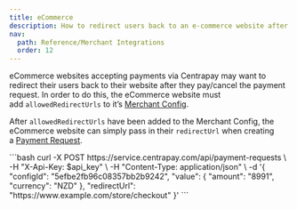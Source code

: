 ```yaml
---
title: eCommerce
description: How to redirect users back to an e-commerce website after paying/cancelling a Centrapay Payment Request.
nav:
  path: Reference/Merchant Integrations
  order: 12
---
```


eCommerce websites accepting payments via Centrapay may want to redirect their users back to their website after they pay/cancel the payment request. In order to do this, the eCommerce website must add `allowedRedirectUrls` to it’s [Merchant Config](https://docs.centrapay.com/api/merchant-configs).

After `allowedRedirectUrls` have been added to the Merchant Config, the eCommerce website can simply pass in their `redirectUrl` when creating a [Payment Request](https://docs.centrapay.com/api/payment-requests).

<CodePanel title="Request" method="POST" path="/api/payment-requests">
```bash
curl -X POST https://service.centrapay.com/api/payment-requests \
  -H "X-Api-Key: $api_key" \
  -H "Content-Type: application/json" \
  -d '{
    "configId": "5efbe2fb96c08357bb2b9242",
    "value": {
      "amount": "8991",
      "currency": "NZD"
    },
    "redirectUrl": "https://www.example.com/store/checkout"
  }'
```
</CodePanel>
